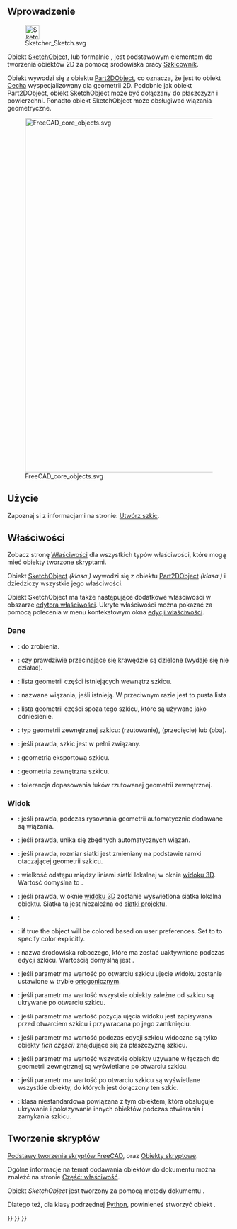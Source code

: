 <languages/>
{{TOCright}}

<span id="Introduction"></span>
==Wprowadzenie==

[[File:Sketcher_Sketch.svg|32px]]

Obiekt [[Sketcher_SketchObject/pl|SketchObject]], lub formalnie {{incode|Sketcher::SketchObject}}, jest podstawowym elementem do tworzenia obiektów 2D za pomocą środowiska pracy [[Sketcher_Workbench/pl|Szkicownik]].

Obiekt {{incode|Sketcher::SketchObject}} wywodzi się z obiektu [[Part_Part2DObject/pl|Part2DObject]], co oznacza, że jest to obiekt [[Part Feature/pl|Cecha]] wyspecjalizowany dla geometrii 2D. Podobnie jak obiekt Part2DObject, obiekt SketchObject może być dołączany do płaszczyzn i powierzchni. Ponadto obiekt SketchObject może obsługiwać wiązania geometryczne.

[[File:FreeCAD_core_objects.svg|800px]]

{{Caption|Uproszczony diagram zależności pomiędzy podstawowymi obiektami w programie FreeCAD.}}

<span id="Usage"></span>
==Użycie==

Zapoznaj si z informacjami na stronie: [[Sketcher_NewSketch/pl|Utwórz szkic]].

<span id="Properties"></span>
==Właściwości==

Zobacz stronę [[Property/pl|Właściwości]] dla wszystkich typów właściwości, które mogą mieć obiekty tworzone skryptami.

Obiekt [[Sketcher_SketchObject/pl|SketchObject]] ''(klasa {{incode|Sketcher::SketchObject}})'' wywodzi się z obiektu [[Part_Part2DObject/pl|Part2DObject]] ''(klasa {{incode|Part::Part2DObject}})'' i dziedziczy wszystkie jego właściwości.

Obiekt SketchObject ma także następujące dodatkowe właściwości w obszarze [[Property_editor/pl|edytora właściwości]]. Ukryte właściwości można pokazać za pomocą polecenia {{MenuCommand|Pokaż ukryte}} w menu kontekstowym okna [[Property_editor/pl|edycji właściwości]].

<span id="Data"></span>
===Dane===

{{TitleProperty|Podstawa}}

* {{PropertyData|Internal Shape|PartShape|Hidden}}: do zrobienia.

{{TitleProperty|Internal Geometry}}

* {{PropertyData|Make Internals|Bool}}: czy prawdziwie przecinające się krawędzie są dzielone (wydaje się nie działać).

{{TitleProperty|Szkic}}

* {{PropertyData|Geometria|GeometryList|ukryty}}: lista geometrii części istniejących wewnątrz szkicu.
* {{PropertyData|Wiązania|}}: nazwane wiązania, jeśli istnieją. W przeciwnym razie jest to pusta lista {{incode|[]}}.
* {{PropertyData|Geometria zewnętrzna|ReadOnly}}: lista geometrii części spoza tego szkicu, które są używane jako odniesienie.
* {{PropertyData|Typy geometrii zewnętrznej|IntegerList|Hidden}}: typ geometrii zewnętrznej szkicu: {{Value|0}} (rzutowanie), {{Value|1}} (przecięcie) lub {{Value|2}} (oba). {{Version/pl|1.1}}
* {{PropertyData|W pełni związane|Bool|Hidden, ReadOnly}}: jeśli prawda, szkic jest w pełni związany.
* {{PropertyData|Eksporty|LinkListHidden|Hidden}}: geometria eksportowa szkicu.
* {{PropertyData|Geometria zewnętrzna|GeometryList|Hidden}}: geometria zewnętrzna szkicu.
* {{PropertyData|Tolerancja dopasowania łuku|Precision}}: tolerancja dopasowania łuków rzutowanej geometrii zewnętrznej.

<span id="View"></span>
===Widok===

{{TitleProperty|Wiązania automatyczne}}

* {{PropertyView|Wiązania automatyczne|Bool}}: jeśli prawda, podczas rysowania geometrii automatycznie dodawane są wiązania.
* {{PropertyView|Unikaj wiązań nadmiarowych|Bool}}: jeśli prawda, unika się zbędnych automatycznych wiązań.

{{TitleProperty|Siatka}}

* {{PropertyView|Automatyczny rozmiar siatki|Bool}}: jeśli prawda, rozmiar siatki jest zmieniany na podstawie ramki otaczającej geometrii szkicu.
* {{PropertyView|Rozmiar siatki|Length}}: wielkość odstępu między liniami siatki lokalnej w oknie [[3D_view/pl|widoku 3D]]. Wartość domyślna to {{value|10 mm}}.
* {{PropertyView|Pokaż siatkę|Bool}}: jeśli prawda, w oknie [[3D_view/pl|widoku 3D]] zostanie wyświetlona siatka lokalna obiektu. Siatka ta jest niezależna od [[Draft_ToggleGrid/pl|siatki projektu]].

{{TitleProperty|Warstwy}}

* {{PropertyView|Visual Layer List|BadType}}:

{{TitleProperty|Styl obiektu}}

* {{PropertyView|Auto Color|Bool}}: if true the object will be colored based on user preferences. Set to {{False}} to specify color explicitly.

{{TitleProperty|Widoczność automatyczna}}

<div class="mw-translate-fuzzy">
* {{PropertyView|Środowisko edycji|String}}: nazwa środowiska roboczego, które ma zostać uaktywnione podczas edycji szkicu. Wartością domyślną jest {{value|SketcherWorkbench}}.
* {{PropertyView|Wymuś Ortho|Bool}}: jeśli parametr ma wartość {{TRUE/pl}} po otwarciu szkicu ujęcie widoku zostanie ustawione w trybie [[Std_OrthographicCamera/pl|ortogonicznym]].
* {{PropertyView|Ukryj zależne|Bool}}: jeśli parametr ma wartość {{TRUE/pl}} wszystkie obiekty zależne od szkicu są ukrywane po otwarciu szkicu.
* {{PropertyView|Restore Camera|Bool}}: jeśli parametr ma wartość {{TRUE/pl}} pozycja ujęcia widoku jest zapisywana przed otwarciem szkicu i przywracana po jego zamknięciu.
* {{PropertyView|Widok Przekroju|Bool}}: jeśli parametr ma wartość {{TRUE/pl}} podczas edycji szkicu widoczne są tylko obiekty ''(ich części)'' znajdujące się za płaszczyzną szkicu.
* {{PropertyView|Wyświetl odnośniki|Bool}}: jeśli parametr ma wartość {{TRUE/pl}} wszystkie obiekty używane w łączach do geometrii zewnętrznej są wyświetlane po otwarciu szkicu.
* {{PropertyView|Wyświetl podparcie|Bool}}: jeśli parametr ma wartość {{TRUE/pl}} po otwarciu szkicu są wyświetlane wszystkie obiekty, do których jest dołączony ten szkic.
* {{PropertyView|Tempo Vis|PythonObject|ukryty}}: klasa niestandardowa powiązana z tym obiektem, która obsługuje ukrywanie i pokazywanie innych obiektów podczas otwierania i zamykania szkicu.
</div>

<span id="Scripting"></span>
==Tworzenie skryptów==

{{Emphasis|Zobacz również:}} [[FreeCAD_Scripting_Basics/pl|Podstawy tworzenia skryptów FreeCAD]], oraz [[Scripted_objects/pl|Obiekty skryptowe]].

Ogólne informacje na temat dodawania obiektów do dokumentu można znaleźć na stronie [[Part_Feature/pl|Część: właściwość]].

Obiekt ''SketchObject'' jest tworzony za pomocą metody dokumentu {{incode|addObject()}}.

{{Code|code=
import FreeCAD as App

doc = App.newDocument()
obj = App.ActiveDocument.addObject("Sketcher::SketchObject", "Sketch")
obj.Label = "Custom label"
}}

Dlatego też, dla klasy podrzędnej [[Python/pl|Python]], powinieneś stworzyć obiekt {{incode|Sketcher::SketchObjectPython}}.

{{Code|code=
import FreeCAD as App

doc = App.newDocument()
obj = App.ActiveDocument.addObject("Sketcher::SketchObjectPython", "CustomSketch")
obj.Label = "Custom label"
}}


{{Sketcher_Tools_navi{{#translation:}}}}
{{Document_objects_navi{{#translation:}}}}
{{Userdocnavi{{#translation:}}}}